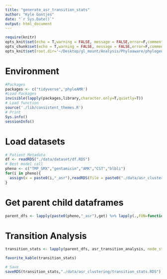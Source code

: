 ```yaml
---
title: "generate_asr_transition_stats"
author: "Kyle Gontjes"
date: "`r Sys.Date()`"
output: html_document
---
```


```r
require(knitr)
opts_knit$set(echo = T,warning = FALSE, message = FALSE,error=F,comment=NA) 
opts_chunk$set(echo = T,warning = FALSE, message = FALSE,error=F,comment=NA)
opts_knit$set(root.dir='~/Desktop/gl_mount/Analysis/Phyloaware/phylogenetic-resistance-ms/')
```

# Environment
```r
#Packages
packages <- c("tidyverse",'phyloAMR')   
#Load Packages
invisible(lapply(packages,library,character.only=T,quietly=T)) 
# Load function
source('./lib/consistent_themes.R')
# Print
Sys.info()
sessionInfo() 
``` 

# Load datasets
```r
# Patient Metadata
df <- readRDS("./data/dataset/df.RDS")
# Best model call
pheno <- c("TMP_SMX","gentamicin","AMK","CST","blbli")
for(i in pheno){
  assign(x = paste0(i,"_asr"),readRDS(file = paste0("./data/asr_clustering/",i,"_asr.RDS")))
} 
```

# Get parent child dataframes
```r
parent_dfs <- lapply(paste0(pheno,"_asr"),get) %>% lapply(.,FUN=function(x){x[["parent_child_df"]]}) %>% `names<-`(pheno)
```

# Transition Analysis 
```r
transition_stats <- lapply(parent_dfs, asr_transition_analysis, node_states="joint") %>% do.call(rbind,.) %>% mutate(pheno = pheno)  %>% `rownames<-`(NULL)

favorite_kable(transition_stats)

# Save
saveRDS(transition_stats,"./data/asr_clustering/transition_stats.RDS")
```
